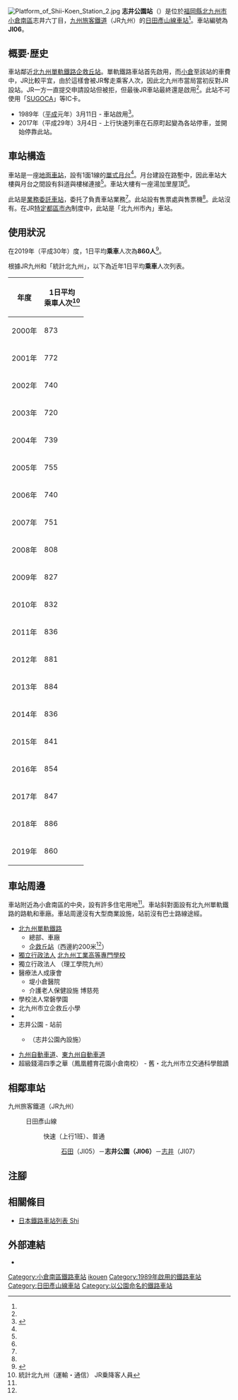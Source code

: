 {{NoteTA|G1=Transport
|T=zh-hans:志井公园站;zh-hk:志井公園站;zh-tw:志井公園車站;
|1=zh-hans:志井公园站;zh-hk:志井公園站;zh-tw:志井公園車站;
}}
{{Infobox station
|公司色 = red
|站名 = 志井公園
|圖片 = JR Shii Station.jpg
|圖片說明 = 舊車站大樓
|日文原名 = 志井公園
|平假名 = しいこうえん
|羅馬拼音 = Shiikōen
|副站名 = 
|電報略號 = イコ
|所在地 = {{JPN}}[[福岡縣|福岡縣]][[北九州市|北九州市]][[小倉南區|小倉南區]]志井<ref name="zeneki07">{{Cite journal|date =2012-09-23|title = 週刊JR全駅・全車両基地 |journal = 週刊JR全駅・全車両基地 |issue = 07 |page = 25 |publisher = 朝日新聞出版 |language=ja}}</ref>六丁目55番1號
|座標 = {{coord|33|49|6.56|N|130|52|47.06|E|type:railwaystation_region:JP-24|display=inline,title}}
|車站構造 = [[地面車站|地面車站]]<ref name="zeneki07"/>
|月台配置 = 1面1線<ref name="zeneki07"/>
|啟用年月日 = 1989年（[[平成|平成]]元年）3月11日<ref name="zeneki07"/>
|廢站年月日 = 
|乘客人數 = 860
|上下車人次 = 
|統計年度 = 2019
|轉車 = [[企救丘站|企救丘站]]（[[北九州高速鐵道|北九州高速鐵道]][[小倉線|小倉線]]）
|全寬備註 = [[業務委託車站|業務委託車站]]<ref name="ashi"/><br/>[[File:JR_area_KYU.png|15px]] [[特定都區市內|北九州市內]]車站
|adjacent = {{Adjacent stations|system=九州旅客鐵道|line=JI|left=石田|right=志井|note-left={{JR九車站編號|JI|05}}<br>1.8km|note-mid={{JR九車站編號|JI|06}}<br>距離[[城野站_(JR九州)|城野]]5.1km|note-right={{JR九車站編號|JI|07}}<br>1.7km}}
}}
[[File:Platform_of_Shii-Koen_Station_2.jpg|thumb]]
'''志井公園站'''（{{jpn|j=志井公園駅|hg=しいこうえんえき|rm=Shiikōen eki|f=y}}）是位於[[福岡縣|福岡縣]][[北九州市|北九州市]][[小倉南區|小倉南區]]志井六丁目，[[九州旅客鐵道|九州旅客鐵道]]（JR九州）的[[日田彥山線|日田彥山線]][[鐵路車站|車站]]<ref name="zeneki07"/>。車站編號為'''JI06'''。

== 概要·歴史 ==
車站鄰近[[小倉線|北九州單軌鐵路]][[企救丘站|企救丘站]]。單軌鐵路車站首先啟用，而[[小倉站_(福岡縣)|小倉]]至該站的車費中，JR比較平宜，由於這樣會被JR奪走乘客人次，因此北九州市當局當初反對JR設站。JR一方一直提交申請設站但被拒，但最後JR車站最終還是啟用<ref name="ashi" />。此站不可使用「[[SUGOCA|SUGOCA]]」等IC卡。

* 1989年（[[平成|平成]]元年）3月11日 - 車站啟用<ref name="ashi">{{Cite book|title=福岡県JR全駅 |author=弓削信夫 |pages=205-206 |publisher={{Translink|ja|葦書房}}|language=ja |date=1993-10-15 |ISBN=4751205293 }}</ref>。
* 2017年（平成29年）3月4日 - 上行快速列車在石原町起變為各站停車，並開始停靠此站。

== 車站構造 ==
車站是一座[[地面車站|地面車站]]，設有1面1線的[[單式月台|單式月台]]<ref name="zeneki07"/>。月台建設在路塹中，因此車站大樓與月台之間設有斜道與樓梯連接<ref name="zeneki07"/>。車站大樓有一座湯加里屋頂<ref name="zeneki07"/>。

此站是[[業務委託車站|業務委託車站]]，委托了{{Translink|ja|JR九州鉄道営業|JR九州鐵道營業}}負責車站業務<ref name="ashi"/>。此站設有售票處與售票機<ref name="zeneki07"/>。此站沒有{{Translink|ja|自動改札機|自動閘機}}。在JR[[特定都區市內|特定都區市內]]制度中，此站是「北九州市內」車站。

== 使用狀況 ==
在2019年（平成30年）度，1日平均'''乘車'''人次為'''860人'''<ref>{{Cite web|title=駅別乗車人員上位300駅（2019年度）|url=https://www.jrkyushu.co.jp/company/info/data/pdf/2019ekibetsu.pdf|publisher=九州旅客鉄道|format=PDF|accessdate=2020-09-05|language=ja|archive-date=2020-08-24|archive-url=https://web.archive.org/web/20200824052042/https://www.jrkyushu.co.jp/company/info/data/pdf/2019ekibetsu.pdf|dead-url=no}}</ref>。

根據JR九州和「統計北九州」，以下為近年1日平均'''乘車'''人次列表。
{|class="wikitable" style="text-align:right;"
!年度
!style="text-align:center;" colspan="1"|1日平均<br/>乘車人次<ref>統計北九州（運輸・通信） JR乗降客人員</ref>
|-
|2000年
|873
|-
|2001年
|772
|-
|2002年
|740
|-
|2003年
|720
|-
|2004年
|739
|-
|2005年
|755
|-
|2006年
|740
|-
|2007年
|751
|-
|2008年
|808
|-
|2009年
|827
|-
|2010年
|832
|-
|2011年
|836
|-
|2012年
|881
|-
|2013年
|884
|-
|2014年
|836
|-
|2015年
|841
|-
|2016年
|854
|-
|2017年
|847
|-
|2018年
|886
|-
|2019年
|860
|}

== 車站周邊 ==
車站附近為小倉南區的中央，設有許多住宅用地<ref name="zeneki07"/>。車站斜對面設有北九州單軌鐵路的路軌和車廠。車站周邊沒有大型商業設施，站前沒有巴士路線途經。
* [[北九州高速鐵道|北九州單軌鐵路]]
** 總部、車廠
** [[企救丘站|企救丘站]]（西邊約200米<ref name="zeneki07" />）
* [[獨立行政法人|獨立行政法人]]{{Translink|ja|国立高等専門学校機構|國立高等專門學校機構}} [[北九州工業高等專門學校|北九州工業高等專門學校]]
* 獨立行政法人{{Translink|ja|高齢・障害・求職者雇用支援機構|高齡·障害·求職者雇用支援機構}} {{Translink|ja|九州職業能力開発大学校|九州職業能力開發大學}}（理工學院九州）
* 醫療法人成康會
** 堤小倉醫院
** 介護老人保健設施 博慈苑
* 學校法人常磐學園 {{Translink|ja|常磐高等学校 (福岡県)|常磐高等學校 (福岡縣)|常磐高等學校}}
* 北九州市立企救丘小學
* {{Translink|ja|北九州市立志井小学校|北九州市立志井小學}}
* 志井公園 - 站前
** {{Translink|ja|アドベンチャープール|冒險泳池}}（志井公園內設施）
* [[九州自動車道|九州自動車道]]、[[東九州自動車道|東九州自動車道]] {{Translink|ja|北九州ジャンクション|北九州系統交匯處}}
* 超級錢湯四季之華（鳳凰體育花園小倉南校） - 舊・北九州市立交通科學館蹟

== 相鄰車站 ==
; 九州旅客鐵道（JR九州）
: {{JR九車站編號|JI}}日田彥山線
:: {{Color|#216daf|■}}快速（上行1班）、{{Color|#666568|■}}普通
::: [[石田站_(福岡縣)|石田]]（JI05）－'''志井公園（JI06）'''－[[志井站_(JR九州)|志井]]（JI07）
== 注腳 ==
{{Reflist}}
== 相關條目 ==
* [[日本鐵路車站列表_Shi|日本鐵路車站列表 Shi]]
== 外部連結 ==
* {{外部連結/JR九州車站|filename=91129210|name=志井公園}}{{ja icon}}
{{日田彥山線|mode=1}}
{{DEFAULTSORT:Shiikoen}}
[[Category:小倉南區鐵路車站|Category:小倉南區鐵路車站]]
[[Category:日本鐵路車站_Shi|ikouen]]
[[Category:1989年啟用的鐵路車站|Category:1989年啟用的鐵路車站]]
[[Category:日田彥山線車站|Category:日田彥山線車站]]
[[Category:以公園命名的鐵路車站|Category:以公園命名的鐵路車站]]